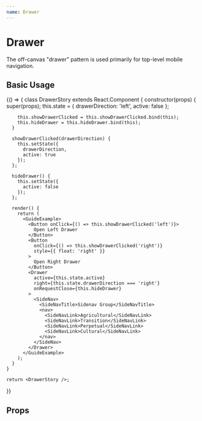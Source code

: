 ```yaml
---
name: Drawer
---
```




# Drawer

The off-canvas "drawer" pattern is used primarily for top-level mobile
navigation.

## Basic Usage

<Playground>
  {() => {
    class DrawerStory extends React.Component {
      constructor(props) {
        super(props);
        this.state = {
          drawerDirection: 'left',
          active: false
        };
      
        this.showDrawerClicked = this.showDrawerClicked.bind(this);
        this.hideDrawer = this.hideDrawer.bind(this);
      }

      showDrawerClicked(drawerDirection) {
        this.setState({
          drawerDirection,
          active: true
        });
      };

      hideDrawer() {
        this.setState({
          active: false
        });
      };

      render() {
        return (
          <GuideExample>
            <Button onClick={() => this.showDrawerClicked('left')}>
              Open Left Drawer
            </Button>
            <Button
              onClick={() => this.showDrawerClicked('right')}
              style={{ float: 'right' }}
            >
              Open Right Drawer
            </Button>
            <Drawer
              active={this.state.active}
              right={this.state.drawerDirection === 'right'}
              onRequestClose={this.hideDrawer}
            >
              <SideNav>
                <SideNavTitle>Sidenav Group</SideNavTitle>
                <nav>
                  <SideNavLink>Agricultural</SideNavLink>
                  <SideNavLink>Transition</SideNavLink>
                  <SideNavLink>Perpetual</SideNavLink>
                  <SideNavLink>Cultural</SideNavLink>
                </nav>
              </SideNav>
            </Drawer>
          </GuideExample>
        );
      }
    }

    return <DrawerStory />;

}}

</Playground>

## Props

<PropsTable of={Drawer} />
